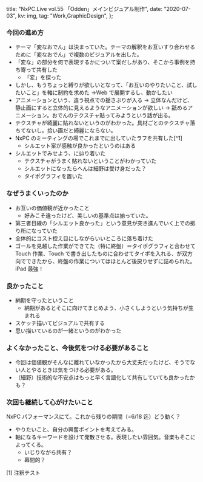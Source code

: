 
  title: "NxPC.Live vol.55 「Odden」メインビジュアル制作",
  date: "2020-07-03",
  kv: img,
  tag: "Work,GraphicDesign",
};

### 今回の進め方

- テーマ「変なおでん」は決まっていた。テーマの解釈をお互いすり合わせるために「変なおでん」で複数のビジュアルを出した。
- 「変な」の部分を何で表現するかについて案だしがあり、そこから事例を持ち寄って共有した
  - 「変」を探った
- しかし、もうちょっと縛りが欲しいとなって、「お互いのやりたいこと、試したいこと」を軸に制約を求めた →Web で展開するし、動かしたい
- アニメーションという、違う視点での揺さぶりが入る → 立体なんだけど、静止画にすると立体的に見えるようなアニメーションが欲しい → 舐めるアニメーション。おでんのテクスチャ貼ってみようという話が出る。
- テクスチャが綺麗に貼れないというのがわかった。具材ごとのテクスチャ落ちてないし。拾い画だと綺麗にならない。
- NxPC のミーティングの場でこれまでに出していたラフを共有した[^1]
  - シルエット案が感触が良かったというのはある
- シルエットでみせよう、に辿り着いた
  - テクスチャがうまく貼れないということがわかっていた
  - シルエットになったらへんは細野は受け身だった？
  - タイポグラフィを置いた

### なぜうまくいったのか

- お互いの価値観が近かったこと
  - 好みこそ違ったけど、美しいの基準点は揃っていた。
- 第三者目線の「シルエット良かった」という意見が突き進んでいく上での拠り所になっていた
- 全体的にコスト控え目にしながらいいところに落ち着けた
- ゴールを見越した作業ができてた（特に終盤）＝タイポグラフィと合わせて Touch 作業、Touch で書き出したものに合わせてタイポを入れる、が双方向でできたから、終盤の作業についてはほとんど後戻りせずに詰められた。iPad 最強！

### 良かったこと

- 納期を守ったということ
  - 納期があるとそこに向けてまとめよう、小さくしようという気持ちが生まれる
- スケッチ描いてビジュアルで共有する
- 思い描いているのが一緒というのがわかった

### よくなかったこと、今後気をつける必要があること

- 今回は価値観がそんなに離れていなかったから大丈夫だったけど、そうでない人とやるときは気をつける必要がある。
- （細野）技術的な不安点はもっと早く言語化して共有していても良かったかも？

### 次回も継続して心がけたいこと

NxPC パフォーマンスにて。これから残りの期間（=6/18 迄）どう動く？

- やりたいこと、自分の興奮ポイントを考えてみる。
- 軸になるキーワードを設けて発散させる。表現したい雰囲気。音楽もそこによってくる。
  - いじりながら共有？
  - 幕間的？

[1] 注釈テスト
